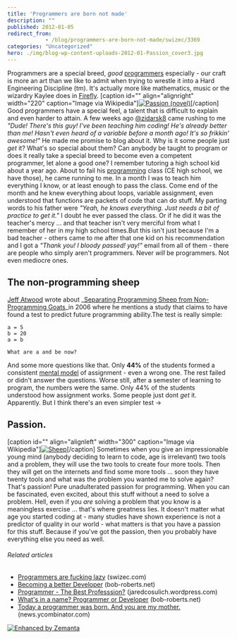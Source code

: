 ```yaml
---
title: 'Programmers are born not made'
description: ""
published: 2012-01-05
redirect_from: 
            - /blog/programmers-are-born-not-made/swizec/3369
categories: "Uncategorized"
hero: ./img/blog-wp-content-uploads-2012-01-Passion_cover3.jpg
---
```


Programmers are a special breed, _good_ [programmers](http://en.wikipedia.org/wiki/Programmer "Programmer") especially - our craft is more an art than we like to admit when trying to wrestle it into a Hard Engineering Discipline (tm). It's actually more like mathematics, music or the wizardry Kaylee does in [Firefly](http://en.wikipedia.org/wiki/Firefly_%28TV_series%29 "Firefly (TV series)"). \[caption id="" align="alignright" width="220" caption="Image via Wikipedia"][![Passion (novel)](./img/blog-wp-content-uploads-2012-01-Passion_cover3.jpg "Passion (novel)")](http://en.wikipedia.org/wiki/File:Passion_cover.jpg)\[/caption] Good programmers have a special feel, a talent that is difficult to explain and even harder to attain. A few weeks ago [@zidarsk8](https://twitter.com/#!/zidarsk8) came rushing to me _"Dude! There's this guy! I've been teaching him coding! He's already better than me! Hasn't even heard of a variable before a month ago! It's so frikkin' awesome!"_ He made me promise to blog about it. Why is it some people just _get_ it? What's so special about them? Can anybody be taught to program or does it really take a special breed to become even a competent programmer, let alone a good one? I remember tutoring a high school kid about a year ago. About to fail his [programming](http://en.wikipedia.org/wiki/Computer_programming "Computer programming") class (CE high school, we have those), he came running to me. In a month I was to teach him everything I know, or at least enough to pass the class. Come end of the month and he knew everything about loops, variable assignment, even understood that functions are packets of code that can do stuff. My parting words to his father were _"Yeah, he knows everything. Just needs a bit of practice to get it."_ I doubt he ever passed the class. Or if he did it was the teacher's mercy ... and that teacher isn't very merciful from what I remember of her in my high school times.But this isn't just because I'm a bad teacher - others came to me after that one kid on his recommendation and I got a _"Thank you! I bloody passed! yay!"_ email from all of them - there are people who simply aren't programmers. Never _will_ be programmers. Not even mediocre ones.

## The non-programming sheep

[Jeff Atwood](http://www.codinghorror.com/ "Jeff Atwood") wrote about \_[Separating Programming Sheep from Non-Programming Goats](http://www.codinghorror.com/blog/2006/07/separating-programming-sheep-from-non-programming-goats.html)\_in 2006 where he mentions a study that claims to have found a test to predict future programming ability.The test is really simple:

```undefined
a = 5
b = 20
a = b

What are a and be now?
```

And some more questions like that. Only **44%** of the students formed a consistent [mental model](http://en.wikipedia.org/wiki/Mental_model "Mental model") of assignment - even a wrong one. The rest failed or didn't answer the questions. Worse still, after a semester of learning to program, the numbers were the same. Only 44% of the students understood how assignment works. Some people just dont _get_ it. Apparently. But I think there's an even simpler test ->

## Passion.

\[caption id="" align="alignleft" width="300" caption="Image via Wikipedia"][![Sheep](./img/blog-wp-content-uploads-2012-01-300px-Sheep1.jpg "Sheep")](http://commons.wikipedia.org/wiki/File:Sheep.jpg)\[/caption] Sometimes when you give an impressionable young mind (anybody deciding to learn to code, age is irrelevant) two tools and a problem, they will use the two tools to create four more tools. Then they will get on the internets and find some more tools ... soon they have twenty tools and what was the problem you wanted me to solve again? That's passion! Pure unadulterated passion for programming. When you can be fascinated, even excited, about this stuff without a need to solve a problem. Hell, even if you _are_ solving a problem that you know is a meaningless exercise ... that's where greatness lies. It doesn't matter what age you started coding at - many studies have shown experience is not a predictor of quality in our world - what matters is that you have a passion for this stuff. Because if you've got the passion, then you probably have everything else you need as well.

###### Related articles

-   [Programmers are fucking lazy](http://swizec.com/blog/programmers-are-fucking-lazy/swizec/2648) (swizec.com)
-   [Becoming a better Developer](http://bob-roberts.net/2012/01/01/becoming-a-better-developer/) (bob-roberts.net)
-   [Programmer - The Best Professsion?](http://jaredcosulich.wordpress.com/2011/12/11/programmer-the-best-profession/) (jaredcosulich.wordpress.com)
-   [What's in a name? Programmer or Developer](http://bob-roberts.net/2011/11/06/whats-in-a-name-programmer-or-developer/) (bob-roberts.net)
-   [Today a programmer was born. And you are my mother.](http://news.ycombinator.com/item?id=3032943) (news.ycombinator.com)

[![Enhanced by Zemanta](http://img.zemanta.com/zemified_e.png?x-id=8bbc9c9d-90c1-4e04-9492-66f28a485b8b)](http://www.zemanta.com/ "Enhanced by Zemanta")
